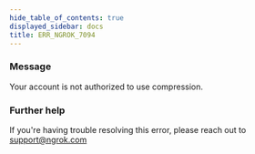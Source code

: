 ```yaml
---
hide_table_of_contents: true
displayed_sidebar: docs
title: ERR_NGROK_7094
---
```


### Message

Your account is not authorized to use compression.

### Further help

If you're having trouble resolving this error, please reach out to [support@ngrok.com](mailto:support@ngrok.com?subject=Help%20with%20ERR_NGROK_7094)
